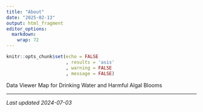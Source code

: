 ```yaml
---
title: "About"
date: "2025-02-13"
output: html_fragment
editor_options: 
  markdown: 
    wrap: 72
---
```


```r
knitr::opts_chunk$set(echo = FALSE
                      , results = 'asis'
                      , warning = FALSE
                      , message = FALSE)
```

Data Viewer Map for Drinking Water and Harmful Algal Blooms




---

*Last updated 2024-07-03*
